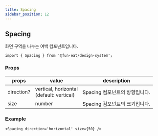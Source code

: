```yaml
---
title: Spacing
sidebar_position: 12
---
```


## Spacing

화면 구역을 나누는 여백 컴포넌트입니다.

```tsx
import { Spacing } from '@fun-eat/design-system';
```

### Props

| props      | value                                          | description                    |
| ---------- | ---------------------------------------------- | ------------------------------ |
| direction? | vertical, horizontal<br /> (default: vertical) | Spacing 컴포넌트의 방향입니다. |
| size       | number                                         | Spacing 컴포넌트의 크기입니다. |

### Example

```tsx
<Spacing direction='horizontal' size={50} />
```
